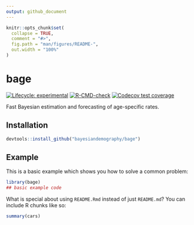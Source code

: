 ```yaml
---
output: github_document
---
```


<!-- README.md is generated from README.Rmd. Please edit that file -->

```r
knitr::opts_chunk$set(
  collapse = TRUE,
  comment = "#>",
  fig.path = "man/figures/README-",
  out.width = "100%"
)
```

# bage

<!-- badges: start -->
[![Lifecycle: experimental](https://img.shields.io/badge/lifecycle-experimental-orange.svg)](https://lifecycle.r-lib.org/articles/stages.html#experimental)
[![R-CMD-check](https://github.com/bayesiandemography/bage/actions/workflows/R-CMD-check.yaml/badge.svg)](https://github.com/bayesiandemography/bage/actions/workflows/R-CMD-check.yaml)
[![Codecov test coverage](https://codecov.io/gh/bayesiandemography/bage/branch/main/graph/badge.svg)](https://app.codecov.io/gh/bayesiandemography/bage?branch=main)
<!-- badges: end -->

Fast Bayesian estimation and forecasting of age-specific rates.

## Installation

``` r
devtools::install_github("bayesiandemography/bage")
```

## Example

This is a basic example which shows you how to solve a common problem:

```r
library(bage)
## basic example code
```

What is special about using `README.Rmd` instead of just `README.md`? You can include R chunks like so:

```r
summary(cars)
```
